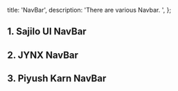   title: 'NavBar',
  description: 'There are various Navbar.  ',
};

## 1. Sajilo UI NavBar

<ComponentCodePreview name='navbarcomponent' />

## 2. JYNX NavBar

<ComponentCodePreview name='navbarcomponent2' />

## 3. Piyush Karn NavBar

<ComponentCodePreview name='navbarcomponent3' />
